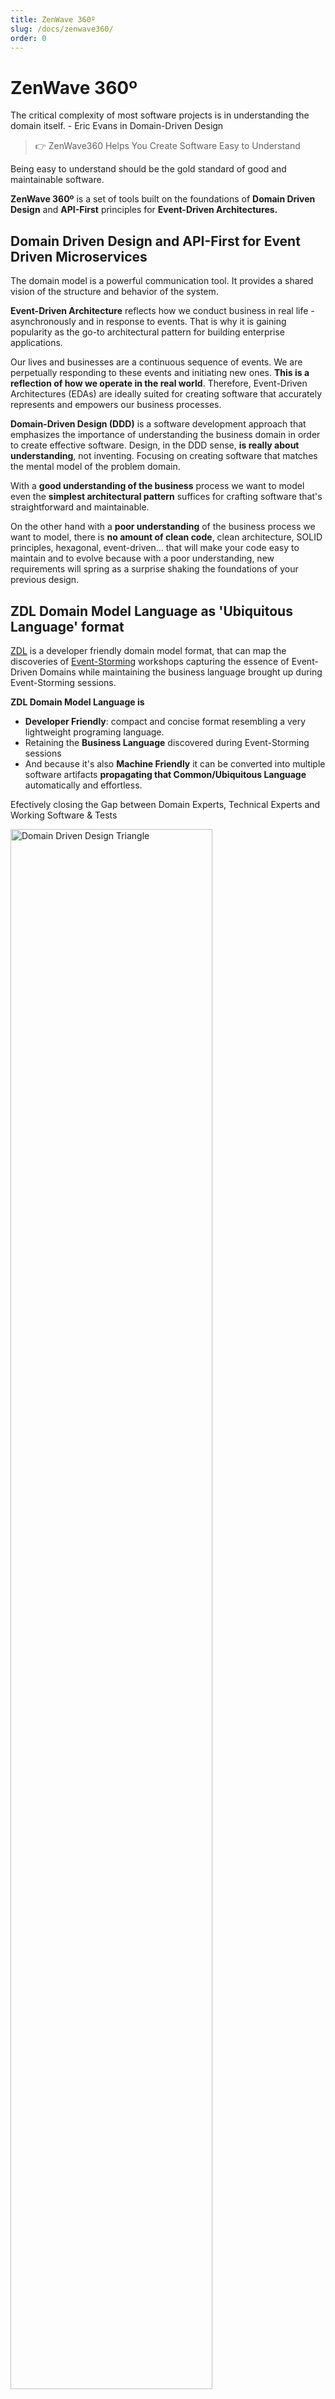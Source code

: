 ```yaml
---
title: ZenWave 360º
slug: /docs/zenwave360/
order: 0
---
```


# ZenWave 360º

<Quote>
    The critical complexity of most software projects is in understanding the domain itself.
    <QuoteAuthor>- Eric Evans in Domain-Driven Design</QuoteAuthor>
</Quote>

> 👉 ZenWave360 Helps You Create Software Easy to Understand

Being easy to understand should be the gold standard of good and maintainable software.

<strong className="orange">ZenWave 360º</strong> is a set of tools built on the foundations of <strong className="orange">Domain Driven Design</strong> and <strong className="orange">API-First</strong> principles for <strong className="orange">Event-Driven Architectures.</strong>

## Domain Driven Design and API-First for Event Driven Microservices

<Quote>The domain model is a powerful communication tool. It provides a shared vision of the structure and behavior of the system.</Quote>

<strong className="orange">Event-Driven Architecture</strong> reflects how we conduct business in real life - asynchronously and in response to events. That is why it is gaining popularity as the go-to architectural pattern for building enterprise applications.

Our lives and businesses are a continuous sequence of events. We are perpetually responding to these events and initiating new ones. <strong className="orange">This is a reflection of how we operate in the real world</strong>. Therefore, Event-Driven Architectures (EDAs) are ideally suited for creating software that accurately represents and empowers our business processes.

<strong className="orange">Domain-Driven Design (DDD)</strong> is a software development approach that emphasizes the importance of understanding the business domain in order to create effective software. Design, in the DDD sense, <strong className="orange">is really about understanding</strong>, not inventing. Focusing on creating software that matches the mental model of the problem domain.

With a <strong className="orange">good understanding of the business</strong> process we want to model even the <strong className="orange">simplest architectural pattern</strong> suffices for crafting software that's straightforward and maintainable.

On the other hand with a <strong className="orange">poor understanding</strong> of the business process we want to model, there is <strong className="orange">no amount of clean code</strong>, clean architecture, SOLID principles, hexagonal, event-driven... that will make your code easy to maintain and to evolve because with a poor understanding, new requirements will spring as a surprise shaking the foundations of your previous design.

## ZDL Domain Model Language as 'Ubiquitous Language' format

[ZDL](/docs/event-driven-design/zenwave-domain-language) is a developer friendly domain model format, that can map the discoveries of [Event-Storming](/docs/event-driven-design/event-storming) workshops capturing the essence of Event-Driven Domains while maintaining the business language brought up during Event-Storming sessions.

<strong className="orange">ZDL Domain Model Language is</strong>

- <strong className="orange">Developer Friendly</strong>: compact and concise format resembling a very lightweight programing language.
- Retaining the <strong className="orange">Business Language</strong> discovered during Event-Storming sessions
- And because it's also <strong className="orange">Machine Friendly</strong> it can be converted into multiple software artifacts <strong className="orange">propagating that Common/Ubiquitous Language</strong> automatically and effortless.

Efectively closing the Gap between Domain Experts, Technical Experts and Working Software & Tests

<Image alt="Domain Driven Design Triangle" src={dddTriangleLightImage} width="80%" />

## ZenWave SDK Accelerates your Development Cycle

<Quote>Code is not the center, but merely one expression of the model.</Quote>

Because the most effective way to model is to do so in the context of a running system that can demonstrate whether the model actually works. ZenWave SDK helps you convert your Domain Models into working Software & Tests.

[ZenWave SDK](/docs/zenwave-sdk) accelerates your development cycle by converting your Domain Models into well crafted software artifacts you can assemble into a running application.

With ZenWave SDK you can quickly convert your models into working software:
- API definitions: OpenAPI and AsyncAPI v2/v3
- Multiple backend implementations with Spring-Boot and Spring-Cloud: with JPA and MongoDB flavors.
- SpringMVC RestControllers from OpenAPI + ZDL: complete controller skeletons with their mapstruct mappers, connecting the inside of your backend with the external world through your APIs.
- API-First code generator for AsyncAPI v2/v3 for producing and consuming async events.
- API-Testing with Spring WebTestClient and KarateDSL.

ZenWave SDK main purpose is to help you produce successful software projects by dramatically shortening the feedback loop between the expert domain knowledge and working software and its tests.

<Image alt="Domain Driven Design Feedback Loop" dark={dddFeedbackLoopDark} light={dddFeedbackLoopLight}/>

In this way all team members: **Domain Experts**, **Product Owners**, **Software Architects**, **Developers** and **Testers** can provide early feedback based on an **Ubiquitous Language (ZDL)** and the software and tests generated from that model.


## ZenWave 360º Landscape

ZenWave 360º is a set of tools that help you create software that is easy to understand, maintain and fulfill the requirements of your users.

- ZDL Domain Modeling Language
    - ZenWave SDK: CLI and Maven Plugin
    - ZenWave Editor: IntelliJ Plugin
    - ZenWave Models Catalog: &lt;coming soon>

&nbsp;

<Image alt="ZenWave360 Landscape" dark={landscapeDark} light={landscapeLight} />
